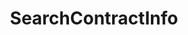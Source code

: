---
title: SearchContractInfo
openapi: ../sequence-metadata.json post /rpc/Metadata/SearchContractInfo
---